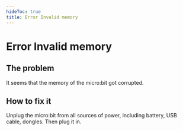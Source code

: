```yaml
---
hideToc: true
title: Error Invalid memory
---
```


# Error Invalid memory

## The problem

It seems that the memory of the micro:bit got corrupted.

## How to fix it

Unplug the micro:bit from all sources of power, including battery, USB cable, dongles. Then plug it in. 